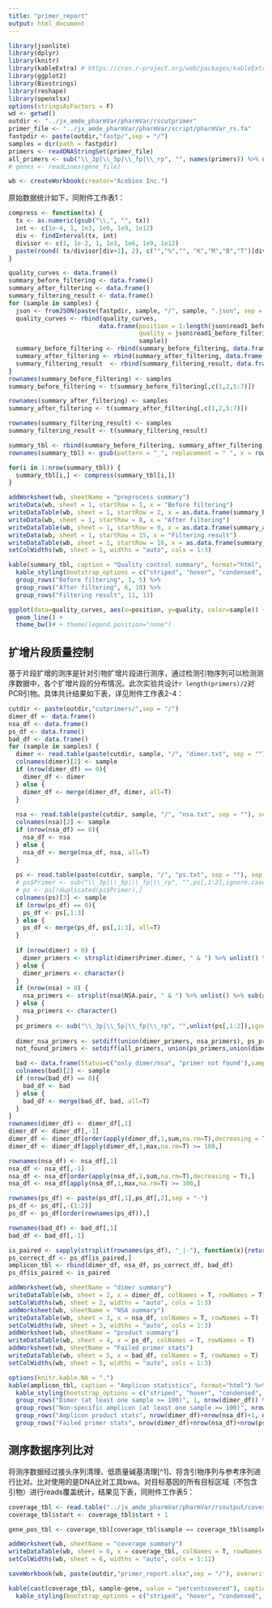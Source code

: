 ```yaml
---
title: "primer_report"
output: html_document
---
```


```r
library(jsonlite)
library(dplyr)
library(knitr)
library(kableExtra) # https://cran.r-project.org/web/packages/kableExtra/vignettes/awesome_table_in_html.html
library(ggplot2)
library(Biostrings)
library(reshape)
library(openxlsx)
options(stringsAsFactors = F)
wd <- getwd()
outdir <- "../jx_amde_pharmVar/pharmVar/rscutprimer"
primer_file <- "../jx_amde_pharmVar/pharmVar/script/pharmVar_rs.fa"
fastpdir <- paste(outdir,"fastp/",sep = "/")
samples = dir(path = fastpdir)
primers <- readDNAStringSet(primer_file)
all_primers <- sub("\\_3p|\\_5p|\\_fp|\\_rp", "", names(primers)) %>% unique()
# genes <- readLines(gene_file)

wb <- createWorkbook(creator="Acebiox Inc.")

```

原始数据统计如下，同附件工作表1：
```r
compress <- function(tx) {
  tx <- as.numeric(gsub("\\,", "", tx))
  int <- c(1e-4, 1, 1e3, 1e6, 1e9, 1e12)
  div <- findInterval(tx, int)
  divisor <- c(1, 1e-2, 1, 1e3, 1e6, 1e9, 1e12) 
  paste(round( tx/divisor[div+1], 2), c("","%","", "K","M","B","T")[div+1] )
}

quality_curves <- data.frame()
summary_before_filtering <- data.frame()
summary_after_filtering <- data.frame()
summary_filtering_result <- data.frame()
for (sample in samples) {
  json <- fromJSON(paste(fastpdir, sample, "/", sample, ".json", sep = ""))
  quality_curves <- rbind(quality_curves,
                         data.frame(position = 1:length(json$read1_before_filtering$quality_curves$mean),
                                    quality = json$read1_before_filtering$quality_curves$mean,
                                    sample))
  summary_before_filtering <- rbind(summary_before_filtering, data.frame(json$summary$before_filtering))
  summary_after_filtering <- rbind(summary_after_filtering, data.frame(json$summary$after_filtering))
  summary_filtering_result  <- rbind(summary_filtering_result, data.frame(json$filtering_result))
}
rownames(summary_before_filtering) <- samples
summary_before_filtering <- t(summary_before_filtering[,c(1,2,5:7)])

rownames(summary_after_filtering) <- samples
summary_after_filtering <- t(summary_after_filtering[,c(1,2,5:7)])

rownames(summary_filtering_result) <- samples
summary_filtering_result <- t(summary_filtering_result)

summary_tbl <- rbind(summary_before_filtering, summary_after_filtering, summary_filtering_result)
rownames(summary_tbl) <- gsub(pattern = "_", replacement = " ", x = rownames(summary_tbl))

for(i in 1:nrow(summary_tbl)) {
  summary_tbl[i,] <- compress(summary_tbl[i,])
}

addWorksheet(wb, sheetName = "preprocess summary")
writeData(wb, sheet = 1, startRow = 1, x = "Before filtering")
writeDataTable(wb, sheet = 1, startRow = 2, x = as.data.frame(summary_before_filtering), colNames = T, rowNames = T)
writeData(wb, sheet = 1, startRow = 8, x = "After filtering")
writeDataTable(wb, sheet = 1, startRow = 9, x = as.data.frame(summary_after_filtering), colNames = T, rowNames = T)
writeData(wb, sheet = 1, startRow = 15, x = "Filtering result")
writeDataTable(wb, sheet = 1, startRow = 16, x = as.data.frame(summary_filtering_result), colNames = T, rowNames = T)
setColWidths(wb, sheet = 1, widths = "auto", cols = 1:3)

kable(summary_tbl, caption = "Quality control summary", format="html", digits=0) %>%
  kable_styling(bootstrap_options = c("striped", "hover", "condensed", "responsive"), full_width = F) %>%
  group_rows("Before filtering", 1, 5) %>%
  group_rows("After filtering", 6, 10) %>%
  group_rows("Filtering result", 11, 13)
```

```r
ggplot(data=quality_curves, aes(x=position, y=quality, color=sample)) +
  geom_line() +
  theme_bw()# + theme(legend.position="none")
```

## 扩增片段质量控制
基于片段扩增的测序是针对引物扩增片段进行测序，通过检测引物序列可以检测测序数据中，各个扩增片段的分布情况。此次实验共设计```r length(primers)/2```对PCR引物。具体共计结果如下表，详见附件工作表2-4：
```r
cutdir <- paste(outdir,"cutprimers/",sep = "/")
dimer_df <- data.frame()
nsa_df <- data.frame()
ps_df <- data.frame()
bad_df <- data.frame()
for (sample in samples) {
  dimer <- read.table(paste(cutdir, sample, "/", "dimer.txt", sep = ""), sep = "\t",header = T)
  colnames(dimer)[2] <- sample
  if (nrow(dimer_df) == 0){
    dimer_df <- dimer
  } else {
    dimer_df <- merge(dimer_df, dimer, all=T)
  }
  
  nsa <- read.table(paste(cutdir, sample, "/", "nsa.txt", sep = ""), sep = "\t",header = T)
  colnames(nsa)[2] <- sample
  if (nrow(nsa_df) == 0){
    nsa_df <- nsa
  } else {
    nsa_df <- merge(nsa_df, nsa, all=T)
  }
  
  ps <- read.table(paste(cutdir, sample, "/", "ps.txt", sep = ""), sep = "\t",header = T)
  # ps$Primer <- sub("\\_3p|\\_5p|\\_fp|\\_rp", "",ps[,1:2],ignore.case = T)
  # ps <- ps[!duplicated(ps$Primer),]
  colnames(ps)[3] <- sample
  if (nrow(ps_df) == 0){
    ps_df <- ps[,1:3]
  } else {
    ps_df <- merge(ps_df, ps[,1:3], all=T)
  }
  
  if (nrow(dimer) > 0) {
    dimer_primers <- strsplit(dimer$Primer.dimer, " & ") %>% unlist() %>% sub(pattern = "\\_3p|\\_5p|\\_fp|\\_rp", replacement = "") %>% unique()
  } else {
    dimer_primers <- character()
  }
  if (nrow(nsa) > 0) {
    nsa_primers <- strsplit(nsa$NSA.pair, " & ") %>% unlist() %>% sub(pattern = "\\_3p|\\_5p|\\_fp|\\_rp", replacement = "") %>% unique()
  } else {
    nsa_primers <- character()
  }
  ps_primers <- sub("\\_3p|\\_5p|\\_fp|\\_rp", "",unlist(ps[,1:2]),ignore.case = T)
  
  dimer_nsa_primers <- setdiff(union(dimer_primers, nsa_primers), ps_primers)
  not_found_primers <- setdiff(all_primers, union(ps_primers,union(dimer_primers, nsa_primers)))

  bad <- data.frame(Status=c("only dimer/nsa", "primer not found"),sample=c(paste(dimer_nsa_primers, collapse = ","),paste(not_found_primers, collapse = ",")))
  colnames(bad)[2] <- sample
  if (nrow(bad_df) == 0){
    bad_df <- bad
  } else {
    bad_df <- merge(bad_df, bad, all=T)
  }
}
rownames(dimer_df) <- dimer_df[,1]
dimer_df <- dimer_df[,-1]
dimer_df <- dimer_df[order(apply(dimer_df,1,sum,na.rm=T),decreasing = T),]
dimer_df <- dimer_df[apply(dimer_df,1,max,na.rm=T) >= 100,]

rownames(nsa_df) <- nsa_df[,1]
nsa_df <- nsa_df[,-1]
nsa_df <- nsa_df[order(apply(nsa_df,1,sum,na.rm=T),decreasing = T),]
nsa_df <- nsa_df[apply(nsa_df,1,max,na.rm=T) >= 100,]

rownames(ps_df) <- paste(ps_df[,1],ps_df[,2],sep = "-")
ps_df <- ps_df[,-(1:2)]
ps_df <- ps_df[order(rownames(ps_df)),]

rownames(bad_df) <- bad_df[,1]
bad_df <- bad_df[,-1]

is_paired <- sapply(strsplit(rownames(ps_df), "_|-"), function(x){return(x[1] == x[3] & x[2] == "5p")})
ps_correct_df <- ps_df[is_paired,]
amplicon_tbl <- rbind(dimer_df, nsa_df, ps_correct_df, bad_df)
ps_df$is_paired <- is_paired

addWorksheet(wb, sheetName = "dimer summary")
writeDataTable(wb, sheet = 2, x = dimer_df, colNames = T, rowNames = T)
setColWidths(wb, sheet = 2, widths = "auto", cols = 1:3)
addWorksheet(wb, sheetName = "NSA summary")
writeDataTable(wb, sheet = 3, x = nsa_df, colNames = T, rowNames = T)
setColWidths(wb, sheet = 3, widths = "auto", cols = 1:3)
addWorksheet(wb, sheetName = "product summary")
writeDataTable(wb, sheet = 4, x = ps_df, colNames = T, rowNames = T)
addWorksheet(wb, sheetName = "Failed primer stats")
writeDataTable(wb, sheet = 5, x = bad_df, colNames = T, rowNames = T)
setColWidths(wb, sheet = 5, widths = "auto", cols = 1:3)

options(knitr.kable.NA = ".")
kable(amplicon_tbl, caption = "Amplicon statistics", format="html") %>%
  kable_styling(bootstrap_options = c("striped", "hover", "condensed", "responsive"), full_width = F) %>%
  group_rows("Dimer (at least one sample >= 100)", 1, nrow(dimer_df)) %>%
  group_rows("Non-specific amplicon (at least one sample >= 100)", nrow(dimer_df)+1, nrow(dimer_df)+nrow(nsa_df)) %>%
  group_rows("Amplicon product stats", nrow(dimer_df)+nrow(nsa_df)+1, nrow(dimer_df)+nrow(nsa_df)+nrow(ps_correct_df)) %>%
  group_rows("Failed primer stats", nrow(dimer_df)+nrow(nsa_df)+nrow(ps_correct_df)+1, nrow(amplicon_tbl))
```

## 测序数据序列比对
将测序数据经过接头序列清理、低质量碱基清理[^1]、将含引物序列与参考序列进行比对。比对使用的是DNA比对工具bwa。对目标基因的所有目标区域（不包含引物）进行reads覆盖统计，结果见下表，同附件工作表5：

```r
coverage_tbl <- read.table("../jx_amde_pharmVar/pharmVar/rsoutput/coverage_MAPQ0.txt", sep = "\t",header = T, comment.char = "")
coverage_tbl$start <- coverage_tbl$start + 1

gene_pos_tbl <- coverage_tbl[coverage_tbl$sample == coverage_tbl$sample[1], c("X.chrom", "start", "end", "gene")]

addWorksheet(wb, sheetName = "coverage summary")
writeDataTable(wb, sheet = 6, x = coverage_tbl, colNames = T, rowNames = F)
setColWidths(wb, sheet = 6, widths = "auto", cols = 1:11)

saveWorkbook(wb, paste(outdir,"primer_report.xlsx",sep = "/"), overwrite = T)

kable(cast(coverage_tbl, sample~gene, value = "percentcovered"), caption = "Sample / Gene percent covered", format="html") %>%
  kable_styling(bootstrap_options = c("striped", "hover", "condensed", "responsive"), full_width = F)
```


